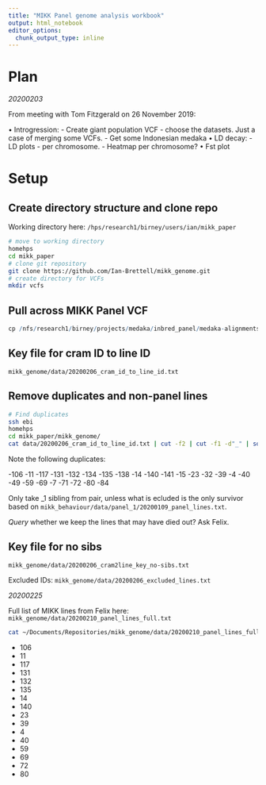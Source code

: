 ```yaml
---
title: "MIKK Panel genome analysis workbook"
output: html_notebook
editor_options: 
  chunk_output_type: inline
---
```


# Plan

*20200203*

From meeting with Tom Fitzgerald on 26 November 2019:

• Introgression:
  - Create giant population VCF - choose the datasets. Just a case of merging some VCFs.
    - Get some Indonesian medaka
• LD decay:
  - LD plots - per chromosome.
  - Heatmap per chromosome?
• Fst plot  

# Setup

## Create directory structure and clone repo

Working directory here: `/hps/research1/birney/users/ian/mikk_paper`

```bash
# move to working directory
homehps
cd mikk_paper
# clone git repository
git clone https://github.com/Ian-Brettell/mikk_genome.git
# create directory for VCFs
mkdir vcfs
```

## Pull across MIKK Panel VCF

```r
cp /nfs/research1/birney/projects/medaka/inbred_panel/medaka-alignments-release-94/vcf/medaka_inbred_panel_ensembl_new_reference_release_94.vcf* vcfs
```

## Key file for cram ID to line ID

`mikk_genome/data/20200206_cram_id_to_line_id.txt`

## Remove duplicates and non-panel lines

```bash
# Find duplicates
ssh ebi
homehps
cd mikk_paper/mikk_genome/
cat data/20200206_cram_id_to_line_id.txt | cut -f2 | cut -f1 -d"_" | sort | uniq -d
```

Note the following duplicates:

-106
-11
-117
-131
-132
-134
-135
-138
-14
-140
-141
-15
-23
-32
-39
-4
-40
-49
-59
-69
-7
-71
-72
-80
-84

Only take _1 sibling from pair, unless what is ecluded is the only survivor based on `mikk_behaviour/data/panel_1/20200109_panel_lines.txt`.

*Query* whether we keep the lines that may have died out? Ask Felix.

## Key file for no sibs

`mikk_genome/data/20200206_cram2line_key_no-sibs.txt`

Excluded IDs: `mikk_genome/data/20200206_excluded_lines.txt`

*20200225*

Full list of MIKK lines from Felix here: `mikk_genome/data/20200210_panel_lines_full.txt`

```bash
cat ~/Documents/Repositories/mikk_genome/data/20200210_panel_lines_full.txt cut -f1 -d"-" | sort | uniq -d
```

- 106
- 11
- 117
- 131
- 132
- 135
- 14
- 140
- 23
- 39
- 4
- 40
- 59
- 69
- 72
- 80

